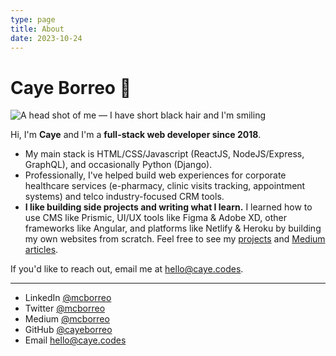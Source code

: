 ```yaml
---
type: page
title: About
date: 2023-10-24
---
```


# Caye Borreo 🥕


<Image
  src="/images/cborreo.jpeg"
  alt="A head shot of me — I have short black hair and I'm smiling"
  width={120}
  height={120}
  priority
  className="head-shot"
/>

Hi, I'm **Caye** and I'm a **full-stack web developer since 2018**.

- My main stack is HTML/CSS/Javascript (ReactJS, NodeJS/Express, GraphQL), and occasionally Python (Django).
- Professionally, I've helped build web experiences for corporate healthcare services (e-pharmacy, clinic visits tracking, appointment systems) and telco industry-focused CRM tools.
- **I like building side projects and writing what I learn.** I learned how to use CMS like Prismic, UI/UX tools like Figma & Adobe XD, other frameworks like Angular, and platforms like Netlify & Heroku by building my own websites from scratch. Feel free to see my [projects](/projects) and [Medium articles](https://mcborreo.medium.com).

If you'd like to reach out, email me at [hello@caye.codes](mailto:hello@caye.codes).

---

- LinkedIn [@mcborreo](https://www.linkedin.com/in/mcborreo/)
- Twitter [@mcborreo](https://twitter.com/mcborreo)
- Medium [@mcborreo](https://mcborreo.medium.com/)
- GitHub [@cayeborreo](https://github.com/cayeborreo)
- Email [hello@caye.codes](mailto:hello@caye.codes)
